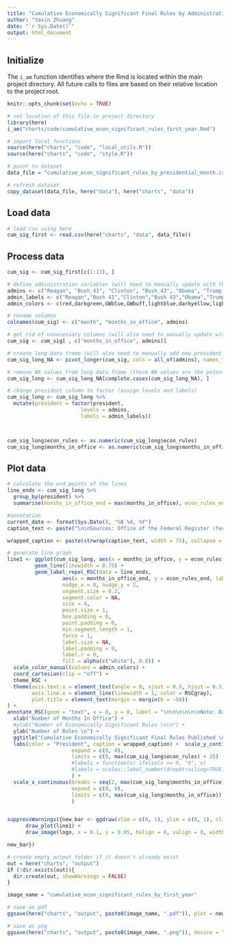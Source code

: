 ```yaml
---
title: "Cumulative Economically Significant Final Rules by Administration in first year"
author: "Yaxin Zhuang"
date: "`r Sys.Date()`"
output: html_document
---
```


## Initialize

The `i_am` function identifies where the Rmd is located within the main project directory. All future calls to files are based on their relative location to the project root.

```r
knitr::opts_chunk$set(echo = TRUE)

# set location of this file in project directory
library(here)
i_am("charts/code/cumulative_econ_significant_rules_first_year.Rmd")

# import local functions
source(here("charts", "code", "local_utils.R"))
source(here("charts", "code", "style.R"))

# point to dataset
data_file = "cumulative_econ_significant_rules_by_presidential_month.csv"

# refresh dataset
copy_dataset(data_file, here("data"), here("charts", "data"))

```

## Load data

```r

# load csv using here
cum_sig_first <- read.csv(here("charts", "data", data_file))

```

## Process data

```r

cum_sig <- cum_sig_first[c(1:13), ]

# define administration variables (will need to manually update with the names of new presidents)
admins <- c("Reagan", "Bush_41", "Clinton", "Bush_43", "Obama", "Trump_45", "Biden", "Trump_47")
admin_labels <- c("Reagan","Bush 41","Clinton","Bush 43","Obama","Trump 45","Biden","Trump 47")
admin_colors <- c(red,darkgreen,GWblue,GWbuff,lightblue,darkyellow,lightgreen,brown)

# rename columns
colnames(cum_sig) <- c("month", "months_in_office", admins)

# get rid of unnecessary columns (will also need to manually update with new president names here)
cum_sig <- cum_sig[ , c("months_in_office", admins)]

# create long data frame (will also need to manually add new president's names here)
cum_sig_long_NA <- pivot_longer(cum_sig, cols = all_of(admins), names_to = "president", values_to = "econ_rules")

# remove NA values from long data frame (these NA values are the potential econ_rules values for presidents who didn't/haven't yet served the maximum number of months, also includes "0" month of the Reagan admin)
cum_sig_long <- cum_sig_long_NA[complete.cases(cum_sig_long_NA), ]

# change president column to factor (assign levels and labels)
cum_sig_long <- cum_sig_long %>% 
  mutate(president = factor(president,
                        levels = admins,
                        labels = admin_labels))



cum_sig_long$econ_rules <- as.numeric(cum_sig_long$econ_rules)
cum_sig_long$months_in_office <- as.numeric(cum_sig_long$months_in_office)
```

## Plot data

```r

# calculate the end points of the lines
line_ends <- cum_sig_long %>%
  group_by(president) %>%
  summarise(months_in_office_end = max(months_in_office), econ_rules_end = max(econ_rules))

#annotation
current_date <- format(Sys.Date(), "%B %d, %Y")
caption_text <- paste("\n\nSources: Office of the Federal Register (federalregister.gov) for Biden administration and all subsequent administrations; Office of Information and Regulatory Affairs (reginfo.gov) for all prior administrations.\n\nUpdated:", current_date)

wrapped_caption <- paste(strwrap(caption_text, width = 75), collapse = "\n")

# generate line graph
line1 <- ggplot(cum_sig_long, aes(x = months_in_office, y = econ_rules, color = president, group = president)) +
         geom_line(linewidth = 0.75) +
         geom_label_repel_RSC(data = line_ends,
                  aes(x = months_in_office_end, y = econ_rules_end, label = president),
                  nudge_x = 0, nudge_y = 2,
                  segment.size = 0.2,
                  segment.color = NA,
                  size = 4,
                  point.size = 1,
                  box.padding = 0,
                  point.padding = 0,
                  min.segment.length = 1,
                  force = 1,
                  label.size = NA,
                  label.padding = 0,
                  label.r = 0,
                  fill = alpha(c("white"), 0.8)) +
  scale_color_manual(values = admin_colors) +
  coord_cartesian(clip = "off") +
  theme_RSC +
  theme(axis.text.x = element_text(angle = 0, vjust = 0.5, hjust = 0.5),
        axis.line.x = element_line(linewidth = 1, color = RSCgray),
        plot.title = element_text(margin = margin(b = -50))
) +
annotate_RSC(geom = "text", x = 0, y = 0, label = "\n\n\n\n\n\nNote: Data for month 0 include rules published between January 21 and January 31 of the administration's first year.", size = 3.85, vjust = 0.5, hjust=0) +
  xlab("Number of Months In Office") +
  #ylab("Number of Economically Significant Rules \n\n") +
  ylab("Number of Rules \n") +
  ggtitle("Cumulative Economically Significant Final Rules Published \nby Administration in First Year") +
  labs(color = "President", caption = wrapped_caption) +  scale_y_continuous(breaks = seq(0, max(cum_sig_long$econ_rules) + 25, by = 25),
                     expand = c(0, 0),
                     limits = c(0, max(cum_sig_long$econ_rules) + 25)
                     #labels = function(x) ifelse(x == 0, "0", x)
                     #labels = scales::label_number(drop0trailing=TRUE)
                     ) +
  scale_x_continuous(breaks = seq(2, max(cum_sig_long$months_in_office), by = 2),
                     expand = c(0, 0),
                     limits = c(0, max(cum_sig_long$months_in_office))
                     )



```


```r
suppressWarnings({new_bar <- ggdraw(xlim = c(0, 1), ylim = c(0, 1), clip = "off") +
      draw_plot(line1) +
      draw_image(logo, x = 0.1, y = 0.05, halign = 0, valign = 0, width = 0.2)

new_bar})
```

```r
# create empty output folder if it doesn't already exist
out = here("charts", "output")
if (!dir.exists(out)){
  dir.create(out, showWarnings = FALSE)
}

image_name = "cumulative_econ_significant_rules_by_first_year"

# save as pdf
ggsave(here("charts", "output", paste0(image_name, ".pdf")), plot = new_bar, width = 12, height = 9, dpi = 300)

# save as png
ggsave(here("charts", "output", paste0(image_name, ".png")), device = "png", plot = new_bar, width = 1200, height = 900, units = "px", dpi = 96, bg = "white")

```
